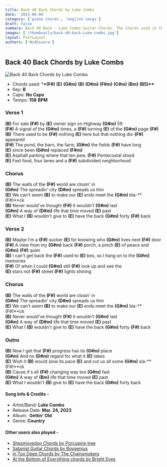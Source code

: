 ```yaml
---
title: Back 40 Back Chords by Luke Combs
date: '2023-08-04'
category: ['piano chords', 'english songs']
draft: false
summary: Back 40 Back - Luke Combs Guitar Chords. The chords used in this song are (F#) (E) (G#m) (B) (D#m) (F#m) (C#m) (Bm) (B5). The key of this song is B major.
images: ['/thumbnails/back-40-back-Luke-combs.jpg']
layout: PostLayout
authors: ['Nidhivora']
---
```


## Back 40 Back Chords by Luke Combs

![Back 40 Back Chords by Luke Combs](/thumbnails/back-40-back-Luke-combs.jpg)

- Chords used: \***\*(F#)** **(E)** **(G#m)** **(B)** **(D#m)** **(F#m)** **(C#m)** **(Bm)** **(B5)\*\***
- Key: **B**
- Capo: **No Capo**
- Tempo: **158** **BPM**

### Verse 1

**(B)** For sale **(F#)** by **(E)** owner sign on Highway **(G#m)** 59\
**(F#)** A signal of the **(G#m)** times, a **(F#)** turning **(E)** of the **(G#m)** page **(F#)**\
**(B)** There used to be **(F#)** nothing **(E)** here but that nothing dis-**(F#)** appeared\
**(F#)** The pond, the barn, the farm, **(G#m)** the fields **(F#)** have long\
**(E)** since been **(G#m)** replaced **(F#m)**\
**(E)** Asphalt parking where that ten pew, **(F#)** Pentecostal stood\
**(E)** Fast food, four lanes and a **(F#)** subdivided neighborhood

### Chorus

**(B)** The walls of the **(F#)** world are closin' in\
**(G#m)** The spreadin' city **(D#m)** spreads us thin\
**(E)** We can't seem **(B)** to make our **(E)** ends meet the **(G#m)** bla-**(F#)**ck\
**(B)** Nеver would've thought **(F#)** it wouldn't **(G#m)** last\
**(G#m)** A way of **(D#m)** life that timе moved **(E)** past\
**(E)** What I **(B)** wouldn't give to **(E)** have the back **(G#m)** forty **(F#)** back

### Verse 2

**(B)** Maybe I'm a **(F#)** sucker **(E)** for knowing who **(G#m)** lives next **(F#)** door\
**(F#)** A view from my **(G#m)** back **(F#)** porch, a pinch
**(E)** of peace and **(G#m)** **(F#)** quiet\
**(B)** I can't get back the **(F#)** used to **(E)** bes, so I hang on to the **(G#m)** memories\
**(F#)** Of when I could **(G#m)** still **(F#)** look up and see the\
**(E)** stars not **(F#)** street **(F#)** lights shining

### Chorus

**(B)** The walls of the **(F#)** world are closin' in\
**(G#m)** The spreadin' city **(D#m)** spreads us thin\
**(E)** We can't seem **(B)** to make our **(E)** ends meet the **(G#m)** bla-**(F#)**ck\
**(B)** Nеver would've thought **(F#)** it wouldn't **(G#m)** last\
**(G#m)** A way of **(D#m)** life that timе moved **(E)** past\
**(E)** What I **(B)** wouldn't give to **(E)** have the back **(G#m)** forty **(F#)** back

### Outro

**(B)** Now I get that **(F#)** progress has its **(G#m)** place\
**(G#m)** And no **(D#m)** regard for what it **(E)** takes\
**(E)** Wish it **(B)** would slow its pace **(E)** and cut us all some **(G#m)** sla-**(F#)**ck\
**(B)** Cause it's all **(F#)** changing way too **(G#m)** fast\
**(G#m)** A way of **(Bm)** life that time moved **(E)** past\
**(E)** What I wouldn't **(B)** give to **(E)** have the back **(G#m)** forty back

#### Song Info & Credits -

- Artist/Band: **Luke Combs**
- Release Date: **Mar. 24, 2023**
- Album:  **Gettin’ Old**
- Genre: **Country**

#### Other users also played -

- [Shesmovedon Chords by Porcupine tree](https://www.chordsco.com/chords/shesmovedon-chords-by-porcupine-tree)
- [Satanist Guitar Chords by Boygenius](https://www.chordsco.com/chords/satanist-guitar-chords-by-boygenius-)
- [In Too Deep Chords by The Chainsmokers](https://www.chordsco.com/chords/in-too-deep-chords-by-the-chainsmokers)
- [At the Bottom of Everything chords by Bright Eyes](https://www.chordsco.com/chords/at-the-bottom-of-everything-chords-by-bright-eyes)
